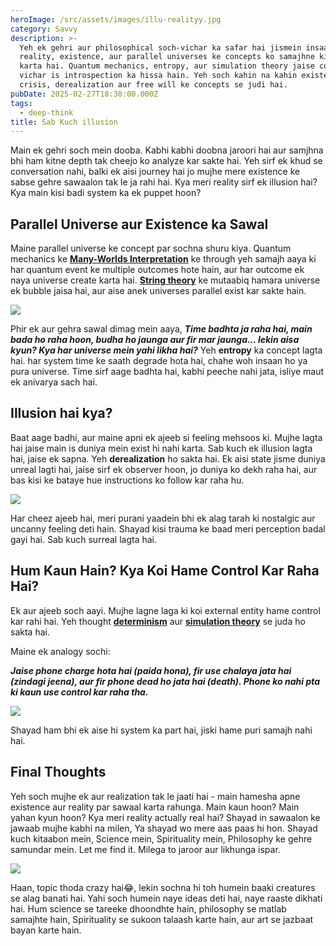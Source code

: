 ```yaml
---
heroImage: /src/assets/images/illu-realityy.jpg
category: Savvy
description: >-
  Yeh ek gehri aur philosophical soch-vichar ka safar hai jismein insaan apni
  reality, existence, aur parallel universes ke concepts ko samajhne ki koshish
  karta hai. Quantum mechanics, entropy, aur simulation theory jaise complex
  vichar is introspection ka hissa hain. Yeh soch kahin na kahin existential
  crisis, derealization aur free will ke concepts se judi hai.
pubDate: 2025-02-27T18:30:00.000Z
tags:
  - deep-think
title: Sab Kuch illusion
---
```


Main ek gehri soch mein dooba. Kabhi kabhi doobna jaroori hai aur samjhna bhi ham kitne depth tak cheejo ko analyze kar sakte hai. Yeh sirf ek khud se conversation nahi, balki ek aisi journey hai jo mujhe mere existence ke sabse gehre sawaalon tak le ja rahi hai. Kya meri reality sirf ek illusion hai? Kya main kisi badi system ka ek puppet hoon?

## Parallel Universe aur Existence ka Sawal

Maine parallel universe ke concept par sochna shuru kiya. Quantum mechanics ke **[Many-Worlds Interpretation](https://en.wikipedia.org/wiki/Many-worlds_interpretation)** ke through yeh samajh aaya ki har quantum event ke multiple outcomes hote hain, aur har outcome ek naya universe create karta hai. **[String theory](https://en.wikipedia.org/wiki/String_theory)** ke mutaabiq hamara universe ek bubble jaisa hai, aur aise anek universes parallel exist kar sakte hain.

![](../../assets/images/more/parallel-universe-2.jpg)

Phir ek aur gehra sawal dimag mein aaya, **_Time badhta ja raha hai, main bada ho raha hoon, budha ho jaunga aur fir mar jaunga... lekin aisa kyun? Kya har universe mein yahi likha hai?_** Yeh **entropy** ka concept lagta hai. har system time ke saath degrade hota hai, chahe woh insaan ho ya pura universe. Time sirf aage badhta hai, kabhi peeche nahi jata, isliye maut ek anivarya sach hai.

## Illusion hai kya?

Baat aage badhi, aur maine apni ek ajeeb si feeling mehsoos ki. Mujhe lagta hai jaise main is duniya mein exist hi nahi karta. Sab kuch ek illusion lagta hai, jaise ek sapna. Yeh **derealization** ho sakta hai. Ek aisi state jisme duniya unreal lagti hai, jaise sirf ek observer hoon, jo duniya ko dekh raha hai, aur bas kisi ke bataye hue instructions ko follow kar raha hu.

![](../../assets/images/meme/kuch-bhi-mat-bol.gif)

Har cheez ajeeb hai, meri purani yaadein bhi ek alag tarah ki nostalgic aur uncanny feeling deti hain. Shayad kisi trauma ke baad meri perception badal gayi hai. Sab kuch surreal lagta hai.

## Hum Kaun Hain? Kya Koi Hame Control Kar Raha Hai?

Ek aur ajeeb soch aayi. Mujhe lagne laga ki koi external entity hame control kar rahi hai. Yeh thought **[determinism](https://en.wikipedia.org/wiki/Determinism)** aur **[simulation theory](https://en.wikipedia.org/wiki/Simulation_hypothesis)** se juda ho sakta hai.

Maine ek analogy sochi:

**_Jaise phone charge hota hai (paida hona), fir use chalaya jata hai (zindagi jeena), aur fir phone dead ho jata hai (death). Phone ko nahi pta ki kaun use control kar raha tha._**

![](../../assets/images/more/phone-charge-dead.webp)

Shayad ham bhi ek aise hi system ka part hai, jiski hame puri samajh nahi hai.

## Final Thoughts

Yeh soch mujhe ek aur realization tak le jaati hai - main hamesha apne existence aur reality par sawaal karta rahunga. Main kaun hoon? Main yahan kyun hoon? Kya meri reality actually real hai? Shayad in sawaalon ke jawaab mujhe kabhi na milen, Ya shayad wo mere aas paas hi hon. Shayad kuch kitaabon mein, Science mein, Spirituality mein, Philosophy ke gehre samundar mein. Let me find it. Milega to jaroor aur likhunga ispar.

![](../../assets/images/meme/crazy.gif)

Haan, topic thoda crazy hai😂, lekin sochna hi toh humein baaki creatures se alag banati hai. Yahi soch humein naye ideas deti hai, naye raaste dikhati hai. Hum science se tareeke dhoondhte hain, philosophy se matlab samajhte hain, Spirituality se sukoon talaash karte hain, aur art se jazbaat bayan karte hain.
